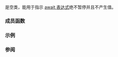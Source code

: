 {{cpp/title|suspend_never}}
{{cpp/coroutine/navbar}}
{{ddcl|header=coroutine|since=c++20|
struct suspend_never;
}}

{{tt|suspend_never}} 是空类，能用于指示 [[cpp/language/coroutines#co_await|await 表达式]]绝不暂停并且不产生值。

===成员函数===
{{dsc begin}}
{{dsc mem fun | await_ready | nolink=true | 指示 await 表达式绝不暂停}}
{{dsc mem fun | await_suspend | nolink=true | 无操作}}
{{dsc mem fun | await_resume | nolink=true | 无操作}}
{{dsc end}}

{{member | {{small|std::suspend_never::}}await_ready | 2=
{{ddcl |
constexpr bool await_ready() const noexcept { return true; }
}}

始终返回 {{c|true}}，指示 await 表达式绝不暂停。
}}

{{member | {{small|std::suspend_never::}}await_suspend | 2=
{{ddcl |
constexpr void await_suspend( std::coroutine_handle&lt;&gt; ) const noexcept {}
}}

不做任何事。
}}

{{member | {{small|std::suspend_never::}}await_resume | 2=
{{ddcl |
constexpr void await_resume() const noexcept {}
}}

不做任何事。若使用 {{tt|suspend_never}} 则 await 表达式不产生值。
}}

===示例===
{{example}}

===参阅===
{{dsc begin}}
{{dsc inc|cpp/coroutine/dsc suspend_always}}
{{dsc end}}

{{langlinks|en|es|ja|ru}}